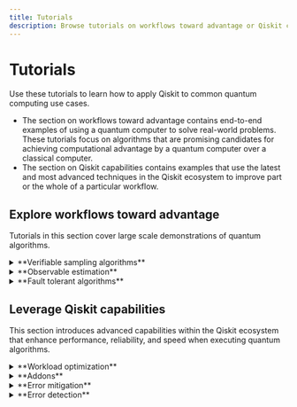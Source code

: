 ```yaml
---
title: Tutorials
description: Browse tutorials on workflows toward advantage or Qiskit capabilities, and learn how to use Qiskit for common use cases.
---
```


# Tutorials

Use these tutorials to learn how to apply Qiskit to common quantum computing use cases. 
- The section on workflows toward advantage contains end-to-end examples of using a quantum computer to solve real-world problems. These tutorials focus on algorithms that are promising candidates for achieving computational advantage by a quantum computer over a classical computer. 
- The section on Qiskit capabilities contains examples that use the latest and most advanced techniques in the Qiskit ecosystem to improve part or the whole of a particular workflow.


## Explore workflows toward advantage

Tutorials in this section cover large scale demonstrations of quantum algorithms.


<details>
  <summary>**Verifiable sampling algorithms**</summary>

The algorithms in this category focus on quantum circuits whose output distributions encode solutions to structured problems with verifiable output. Verifiability means that you can check the consistency between measured data, either through evaluating the chosen bitstring or by knowing that false positives do not occur. 

The tutorials highlight techniques where repeated sampling enables estimation of problem-specific quantities (for example, cost function values or spectral weights). These methods are particularly relevant for optimization and simulation tasks with symmetries.

* [Sample-based quantum diagonalization of a chemistry Hamiltonian](/docs/tutorials/sample-based-quantum-diagonalization)

* [Compute dissociation curves for strong coupling systems with QunaSys QSCI](/docs/tutorials/compute-dissociation-curves-for-strong-coupling-systems-with-quna-sys-qsci)

* [Quantum approximate optimization algorithm](/docs/tutorials/quantum-approximate-optimization-algorithm)

* [Advanced techniques for QAOA](/docs/tutorials/advanced-techniques-for-qaoa)

* [Pauli Correlation Encoding to reduce Maxcut requirements](/docs/tutorials/pauli-correlation-encoding-for-qaoa)

* [Higher-order binary optimization with Q-CTRL's Optimization Solver](/docs/tutorials/solve-higher-order-binary-optimization-problems-with-q-ctrls-optimization-solver)

* [Quantum Portfolio Optimizer - A Qiskit Function by Global Data Quantum](/docs/tutorials/global-data-quantum-optimizer)


</details>

<details>
  <summary>**Observable estimation**</summary>

These tutorials focus on estimating physically meaningful quantities, such as energy or correlation values, by preparing quantum states and measuring observables. Techniques include both variational and Trotterized circuit approaches that balance circuit expressiveness with circuit-depth efficiency. Emphasis is placed on workflows that reduce quantum resource demands while maintaining accuracy, and enabling practical estimation of observables in chemical and physical systems.

* [Krylov quantum diagonalization of lattice Hamiltonians](/docs/tutorials/krylov-quantum-diagonalization)

* [Nishimori phase transition](/docs/tutorials/nishimori-phase-transition)

* [Dissociation PES curves with Qunova HiVQE](/docs/tutorials/qunova-hivqe)

* [Variational quantum eigensolver](/docs/tutorials/variational-quantum-eigensolver)

* [Ground state energy estimation of the Heisenberg chain with VQE](/docs/tutorials/spin-chain-vqe)

* [Quantum kernel training](/docs/tutorials/quantum-kernel-training)

* [CHSH inequality](/docs/tutorials/chsh-inequality)

* [Model a flowing non-viscous fluid using QUICK-PDE](/docs/tutorials/colibri-td-pde)

</details>

<details>
  <summary>**Fault tolerant algorithms**</summary>

This section features algorithms with well-defined theoretical guarantees that are designed to run on future error-corrected quantum hardware. The circuits or sampling overhead for these algorithms scale in a manner that is not depth-efficient and are thereby are more likely to demonstrate quantum advantage when fault-tolerant quantum computers exist. These tutorials illustrate how the methods operate in idealized settings and demonstrate small scale examples.

* [Grover's algorithm](/docs/tutorials/grovers-algorithm)

</details>



## Leverage Qiskit capabilities

This section introduces advanced capabilities within the Qiskit ecosystem that enhance performance, reliability, and speed when executing quantum algorithms.


<details>
  <summary>**Workload optimization**</summary>

Workload optimization focuses on either efficient orchestration of classical and quantum resources or tailored methods for improving quantum circuit manipulation. 

* [Qiskit AI-powered transpiler service introduction](/docs/tutorials/ai-transpiler-introduction)

* [Transpilation optimizations with SABRE](/docs/tutorials/transpilation-optimizations-with-sabre)

* [Compare transpiler settings](/docs/tutorials/circuit-transpilation-settings)

* [Long-range entanglement with dynamic circuits](/docs/tutorials/long-range-entanglement)


</details>

<details>
  <summary>**Addons**</summary>

Addons enable advanced circuit manipulation, such as cutting, backpropagating observables, or approximating circuits, that allow users to sidestep hardware limitations at the cost of increased classical compute overhead.

* [Approximate quantum compilation for time evolution circuits](/docs/tutorials/approximate-quantum-compilation-for-time-evolution)

* [Operator backpropagation (OBP) for estimation of expectation values](/docs/tutorials/operator-back-propagation)

* [Wire cutting for expectation values estimation](/docs/tutorials/wire-cutting)

* [Circuit cutting for periodic boundary conditions](/docs/tutorials/periodic-boundary-conditions-with-circuit-cutting)

* [Circuit cutting for depth reduction](/docs/tutorials/depth-reduction-with-circuit-cutting)

</details>


<details>
  <summary>**Error mitigation**</summary>

Error mitigation addresses the challenge of noise without full fault tolerance by recovering accurate expectation values through controlled circuit manipulation and post-processing. 

* [Utility-scale error mitigation with probabilistic error amplification](/docs/tutorials/probabilistic-error-amplification)

* [Combine error mitigation options with the Estimator primitive](/docs/tutorials/combine-error-mitigation-techniques)

* [Error mitigation with the IBM Circuit function](/docs/tutorials/error-mitigation-with-qiskit-functions)

* [Real-time benchmarking for qubit selection](/docs/tutorials/real-time-benchmarking-for-qubit-selection)



</details>


<details>
  <summary>**Error detection**</summary>

Error detection identifies faulty operations to return noise-free results shot-by-shot by post-processing.

* [Repeat until success](/docs/tutorials/repeat-until-success)

* [Repetition codes](/docs/tutorials/repetition-codes)

</details>





